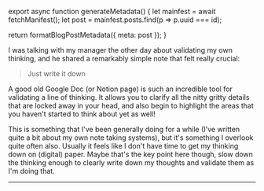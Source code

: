 

export async function generateMetadata() {
  let mainfest = await fetchManifest();
  let post = mainfest.posts.find(p => p.uuid === id);

  return formatBlogPostMetadata({ meta: post });
}

<BlogPage id={id}>

I was talking with my manager the other day about validating my own thinking,
and he shared a remarkably simple note that felt really crucial:

> Just write it down

A good old Google Doc (or Notion page) is such an incredible tool for validating
a line of thinking. It allows you to clarify all the nitty gritty details that
are locked away in your head, and also begin to highlight the areas that you
haven't started to think about yet as well!

This is something that I've been generally doing for a while (I've written quite
a bit about my own note taking systems), but it's something I overlook quite
often also. Usually it feels like I don't have time to get my thinking down on
(digital) paper. Maybe that's the key point here though, slow down the thinking
enough to clearly write down my thoughts and validate them as I'm doing that.

---


</BlogPage>
